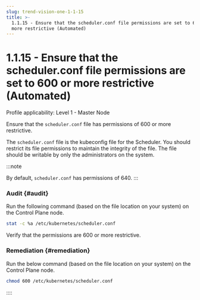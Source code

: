 ```yaml
---
slug: trend-vision-one-1-1-15
title: >-
  1.1.15 - Ensure that the scheduler.conf file permissions are set to 600 or
  more restrictive (Automated)
---
```

# 1.1.15 - Ensure that the scheduler.conf file permissions are set to 600 or more restrictive (Automated)

Profile applicability: Level 1 - Master Node

Ensure that the `scheduler.conf` file has permissions of 600 or more restrictive.

The `scheduler.conf` file is the kubeconfig file for the Scheduler. You should restrict its file permissions to maintain the integrity of the file. The file should be writable by only the administrators on the system.

:::note

By default, `scheduler.conf` has permissions of 640.
:::

### Audit {#audit}

Run the following command (based on the file location on your system) on the Control Plane node.

```bash
stat -c %a /etc/kubernetes/scheduler.conf
```

Verify that the permissions are 600 or more restrictive.

### Remediation {#remediation}

Run the below command (based on the file location on your system) on the Control Plane node.

```bash
chmod 600 /etc/kubernetes/scheduler.conf
```
::::
